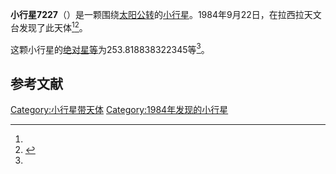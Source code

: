 {{Infobox planet
| bgcolour = #FFFFC0
| name = 7227
| symbol = 
| image = 
| caption = 
| discovery = yes
| discovery_ref = 
| discoverer = {{link-en|亨利·德波鸿诺|Henri Debehogne}}
| discovery_site = [[拉西拉天文台|拉西拉天文台]] 
| discovered = 1984年9月22日
| designations = yes
| mp_name = 
| named_after = 
| alt_names = 1984 SH6/ 1990 EN5
| mp_category = [[主带小行星|主带小行星]]
| orbit_ref = <ref name="a">[http://ssd.jpl.nasa.gov/sbdb.cgi?sstr=7227 7227] {{Wayback|url=http://ssd.jpl.nasa.gov/sbdb.cgi?sstr=7227 |date=20210824153536 }}，小行星數據庫瀏覽器（JPL Small-Body Database Browser）－[[美国国家航空航天局|美国国家航空航天局]]喷气推进实验室</ref>
| epoch = 2456400.5 (2013年4月18日更新)
| aphelion = {{convert|2.79397978281428|AU|km|3|abbr=on|lk=out}}
| perihelion = {{convert|2.178368321004215|AU|km|3|abbr=on}}
| semimajor = {{convert|2.486174051909247|AU|km|3|abbr=on}}
| eccentricity = 0.123806992
| period = 1431.844056 [[日|日]]<br />3.92[[儒略年|儒略年]]
| avg_speed = 
| inclination = 3.572898514763889
| asc_node = 135.4391818571524
| mean_anomaly = 
| arg_peri = 253.818838322345
| satellites = 
| physical_characteristics = yes
| dimensions = 
| mass = 
| density = 
| surface_grav = 
| escape_velocity = 
| sidereal_day = 
| axial_tilt = 
| pole_ecliptic_lat = 
| pole_ecliptic_lon = 
| albedo = 
| temperatures= 
| temp_name1 = 
| mean_temp_1 = 
| max_temp_1 = 
| temp_name2 = 
| max_temp_2 = 
| spectral_type = 
| abs_magnitude = 253.818838322345
}}

'''小行星7227'''（{{lang-en|7227}}）是一颗围绕[[太阳|太阳]][[公转|公转]]的[[小行星|小行星]]。1984年9月22日，{{link-en|亨利·德波鸿诺|Henri Debehogne}}在拉西拉天文台发现了此天体<ref name="a" /><ref>{{cite news|title=小行星列表|url=http://cfa-www.harvard.edu/iau/lists/NumberedMPs.txt|accessdate=2013-07-08|newspaper=哈佛大学|archive-date=2008-05-17|archive-url=https://web.archive.org/web/20080517010638/http://cfa-www.harvard.edu/iau/lists/NumberedMPs.txt|dead-url=no}}</ref>。

这颗小行星的[[绝对星等|绝对星等]]为253.818838322345等<ref name="a" />。

==参考文献==
{{reflist}}
{{Minor Planet Number|[[小行星7226|小行星7226]]|[[小行星7228|小行星7228]]}}

{{小天体}}

[[Category:小行星带天体|Category:小行星带天体]]
[[Category:1984年发现的小行星|Category:1984年发现的小行星]]

{{asteroid-stub}}